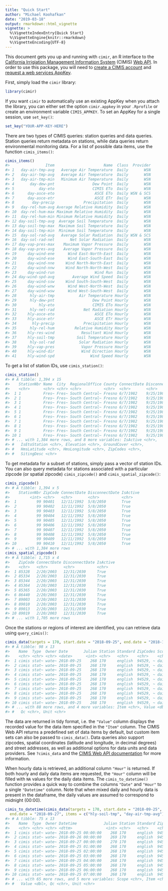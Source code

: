 ---
title: "Quick Start"
author: "Michael Koohafkan"
date: "2019-03-18"
output: rmarkdown::html_vignette
vignette: >
  %\VignetteIndexEntry{Quick Start}
  %\VignetteEngine{knitr::rmarkdown}
  %\VignetteEncoding{UTF-8}
---

This document gets you up and running with `cimir `, an R interface to
the 
[California Irrigiation Management Information System](https://cimis.water.ca.gov/)
(CIMIS) [Web API](http://et.water.ca.gov/Home/Index). In order to use 
this package, you will need to 
[create a CIMIS account](https://cimis.water.ca.gov/Auth/Register.aspx) 
and [request a web services AppKey](http://et.water.ca.gov/Home/Register/).



First, simply load the `cimir` library:


```r
library(cimir)
```

If you want `cimir` to automatically use an existing AppKey when you attach
the library, you can either set the option `cimir.appkey` in your 
`.Rprofile` or create an environment variable `CIMIS_APPKEY`. 
To set an AppKey for a single session, use `set_key()`:


```r
set_key("YOUR-APP-KEY-HERE")
```

There are two types of CIMIS queries: station queries and data queries.
Station queries return metadata on stations, while data queries return
environmental monitoring data. For a list of possible data items, use 
the function  `cimis_items()`:


```r
cimis_items()
#>                Item                      Name  Class  Provider
#> 1   day-air-tmp-avg   Average Air Temperature  Daily       WSN
#> 2   day-air-tmp-avg   Average Air Temperature  Daily       WSN
#> 3   day-air-tmp-min   Minimum Air Temperature  Daily       WSN
#> 4       day-dew-pnt                 Dew Point  Daily       WSN
#> 5           day-eto                 CIMIS ETo  Daily       WSN
#> 6      day-asce-eto                  ASCE ETo  Daily WSN & SCS
#> 7      day-asce-etr                  ASCE ETr  Daily       WSN
#> 8        day-precip             Precipitation  Daily       WSN
#> 9   day-rel-hum-avg Average Relative Humidity  Daily       WSN
#> 10  day-rel-hum-max Maximum Relative Humidity  Daily       WSN
#> 11  day-rel-hum-min Minimum Relative Humidity  Daily       WSN
#> 12 day-soil-tmp-avg  Average Soil Temperature  Daily       WSN
#> 13 day-soil-tmp-max  Maximum Soil Temperature  Daily       WSN
#> 14 day-soil-tmp-min  Minimum Soil Temperature  Daily       WSN
#> 15  day-sol-rad-avg   Average Solar Radiation  Daily WSN & SCS
#> 16  day-sol-rad-net       Net Solar Radiation  Daily       WSN
#> 17 day-vap-pres-max    Maximum Vapor Pressure  Daily       WSN
#> 18 day-vap-pres-avg    Average Vapor Pressure  Daily       WSN
#> 19     day-wind-ene      Wind East-North-East  Daily       WSN
#> 20     day-wind-ese      Wind East-South-East  Daily       WSN
#> 21     day-wind-nne     Wind North-North-East  Daily       WSN
#> 22     day-wind-nnw     Wind North-North-West  Daily       WSN
#> 23     day-wind-run                  Wind Run  Daily       WSN
#> 24 day-wind-spd-avg        Average Wind Speed  Daily       WSN
#> 25     day-wind-ssw     Wind South-South-West  Daily       WSN
#> 26     day-wind-wnw      Wind West-North-West  Daily       WSN
#> 27     day-wind-wsw      Wind West-South-West  Daily       WSN
#> 28      hly-air-tmp           Air Temperature Hourly       WSN
#> 29      hly-dew-pnt                 Dew Point Hourly       WSN
#> 30          hly-eto                 CIMIS ETo Hourly       WSN
#> 31      hly-net-rad             Net Radiation Hourly       WSN
#> 32     hly-asce-eto                  ASCE ETo Hourly       WSN
#> 33     hly-asce-etr                  ASCE ETr Hourly       WSN
#> 34       hly-precip             Precipitation Hourly       WSN
#> 35      hly-rel-hum         Relative Humidity Hourly       WSN
#> 36     hly-res-wind            Resultant Wind Hourly       WSN
#> 37     hly-soil-tmp          Soil Temperature Hourly       WSN
#> 38      hly-sol-rad           Solar Radiation Hourly       WSN
#> 39     hly-vap-pres            Vapor Pressure Hourly       WSN
#> 40     hly-wind-dir            Wind Direction Hourly       WSN
#> 41     hly-wind-spd                Wind Speed Hourly       WSN
```

To get a list of station IDs, use  `cimis_station()`:


```r
cimis_station()
#> # A tibble: 1,394 x 15
#>    StationNbr Name  City  RegionalOffice County ConnectDate DisconnectDate
#>    <chr>      <chr> <chr> <chr>          <chr>  <chr>       <chr>         
#>  1 1          Fres~ Fres~ South Central~ Fresno 6/7/1982    9/25/1988     
#>  2 1          Fres~ Fres~ South Central~ Fresno 6/7/1982    9/25/1988     
#>  3 1          Fres~ Fres~ South Central~ Fresno 6/7/1982    9/25/1988     
#>  4 1          Fres~ Fres~ South Central~ Fresno 6/7/1982    9/25/1988     
#>  5 1          Fres~ Fres~ South Central~ Fresno 6/7/1982    9/25/1988     
#>  6 1          Fres~ Fres~ South Central~ Fresno 6/7/1982    9/25/1988     
#>  7 1          Fres~ Fres~ South Central~ Fresno 6/7/1982    9/25/1988     
#>  8 1          Fres~ Fres~ South Central~ Fresno 6/7/1982    9/25/1988     
#>  9 1          Fres~ Fres~ South Central~ Fresno 6/7/1982    9/25/1988     
#> 10 1          Fres~ Fres~ South Central~ Fresno 6/7/1982    9/25/1988     
#> # ... with 1,384 more rows, and 8 more variables: IsActive <chr>,
#> #   IsEtoStation <chr>, Elevation <chr>, GroundCover <chr>,
#> #   HmsLatitude <chr>, HmsLongitude <chr>, ZipCodes <chr>,
#> #   SitingDesc <chr>
```

To get metadata for a subset of stations, simply pass a vector of 
station IDs. You can also query metadata for stations associated 
with a particular zipcode (or spatial zipcode) 
`cimis_zipcode()` and `cimis_spatial_zipcode()`:


```r
cimis_zipcode()
#> # A tibble: 1,394 x 5
#>    StationNbr ZipCode ConnectDate DisconnectDate IsActive
#>         <int> <chr>   <chr>       <chr>          <chr>   
#>  1         99 90401   12/11/1992  5/8/2050       True    
#>  2         99 90402   12/11/1992  5/8/2050       True    
#>  3         99 90403   12/11/1992  5/8/2050       True    
#>  4         99 90404   12/11/1992  5/8/2050       True    
#>  5         99 90405   12/11/1992  5/8/2050       True    
#>  6         99 90406   12/11/1992  5/8/2050       True    
#>  7         99 90407   12/11/1992  5/8/2050       True    
#>  8         99 90408   12/11/1992  5/8/2050       True    
#>  9         99 90409   12/11/1992  5/8/2050       True    
#> 10         99 90410   12/11/1992  5/8/2050       True    
#> # ... with 1,384 more rows
cimis_spatial_zipcode()
#> # A tibble: 1,715 x 4
#>    ZipCode ConnectDate DisconnectDate IsActive
#>    <chr>   <chr>       <chr>          <chr>   
#>  1 85328   2/20/2003   12/31/2030     True    
#>  2 85334   2/20/2003   12/31/2030     True    
#>  3 85344   2/20/2003   12/31/2030     True    
#>  4 85364   2/20/2003   12/31/2030     True    
#>  5 85365   2/20/2003   12/31/2030     True    
#>  6 86440   2/20/2003   12/31/2030     True    
#>  7 89003   2/20/2003   12/31/2030     True    
#>  8 89010   2/20/2003   12/31/2030     True    
#>  9 89013   2/20/2003   12/31/2030     True    
#> 10 89019   2/20/2003   12/31/2030     True    
#> # ... with 1,705 more rows
```

Once the stations or regions of interest are identified, 
you can retrieve data using `query_cimis()`:


```r
cimis_data(targets = 170, start.date = "2018-09-25", end.date = "2018-10-01")
#> # A tibble: 98 x 13
#>    Name  Type  Owner Date       Julian Station Standard ZipCodes Scope
#>    <chr> <chr> <chr> <date>      <int> <chr>   <chr>    <chr>    <chr>
#>  1 cimis stat~ wate~ 2018-09-25    268 170     english  94529, ~ daily
#>  2 cimis stat~ wate~ 2018-09-25    268 170     english  94529, ~ daily
#>  3 cimis stat~ wate~ 2018-09-25    268 170     english  94529, ~ daily
#>  4 cimis stat~ wate~ 2018-09-25    268 170     english  94529, ~ daily
#>  5 cimis stat~ wate~ 2018-09-25    268 170     english  94529, ~ daily
#>  6 cimis stat~ wate~ 2018-09-25    268 170     english  94529, ~ daily
#>  7 cimis stat~ wate~ 2018-09-25    268 170     english  94529, ~ daily
#>  8 cimis stat~ wate~ 2018-09-25    268 170     english  94529, ~ daily
#>  9 cimis stat~ wate~ 2018-09-25    268 170     english  94529, ~ daily
#> 10 cimis stat~ wate~ 2018-09-25    268 170     english  94529, ~ daily
#> # ... with 88 more rows, and 4 more variables: Item <chr>, Value <dbl>,
#> #   Qc <chr>, Unit <chr>
```

The data are returned in tidy format, i.e. the `"Value"` column 
displays the recorded value for the data item specified in the 
`"Item"` column. The CIMIS Web API returns a predefined set of data 
items by default, but custom item sets can also be passed to 
`cimis_data()`. Data queries also support zipcodes, spatial coordinates 
(latitude and longitude, in decimal degrees) and street addresses, 
as well as additional options for data units and data providers. See 
`?cimis_data` and the 
[CIMIS Web API documentation](http://et.water.ca.gov/Rest/Index) for
more information. 

When hourly data is retrieved, an additional column `"Hour"` is 
returned. If both hourly and daily data items are requested,
the `"Hour"` column will be filled with `NA` values for the daily 
data items. The `cimis_to_datetime()` function provides a quick way to 
combine the columns `"Date"` and `"Hour"` to a single `"Datetime"` column. 
Note that when mixed daily and hourly data is present in the dataframe, 
the daily values are assumed to correspond to midnight (00:00).


```r
cimis_to_datetime(cimis_data(targets = 170, start.date = "2018-09-25",
  end.date = "2018-09-27", items = c("hly-soil-tmp", "day-air-tmp-avg")))
#> # A tibble: 75 x 13
#>    Name  Type  Owner Datetime            Julian Station Standard ZipCodes
#>    <chr> <chr> <chr> <dttm>               <int> <chr>   <chr>    <chr>   
#>  1 cimis stat~ wate~ 2018-09-25 00:00:00    268 170     english  94529, ~
#>  2 cimis stat~ wate~ 2018-09-26 00:00:00    269 170     english  94529, ~
#>  3 cimis stat~ wate~ 2018-09-27 00:00:00    270 170     english  94529, ~
#>  4 cimis stat~ wate~ 2018-09-25 01:00:00    268 170     english  94529, ~
#>  5 cimis stat~ wate~ 2018-09-25 02:00:00    268 170     english  94529, ~
#>  6 cimis stat~ wate~ 2018-09-25 03:00:00    268 170     english  94529, ~
#>  7 cimis stat~ wate~ 2018-09-25 04:00:00    268 170     english  94529, ~
#>  8 cimis stat~ wate~ 2018-09-25 05:00:00    268 170     english  94529, ~
#>  9 cimis stat~ wate~ 2018-09-25 06:00:00    268 170     english  94529, ~
#> 10 cimis stat~ wate~ 2018-09-25 07:00:00    268 170     english  94529, ~
#> # ... with 65 more rows, and 5 more variables: Scope <chr>, Item <chr>,
#> #   Value <dbl>, Qc <chr>, Unit <chr>
```
